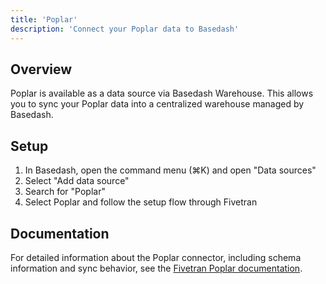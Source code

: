 ```yaml
---
title: 'Poplar'
description: 'Connect your Poplar data to Basedash'
---
```


## Overview

Poplar is available as a data source via Basedash Warehouse. This allows you to sync your Poplar data into a centralized warehouse managed by Basedash.

## Setup

1. In Basedash, open the command menu (⌘K) and open "Data sources"
2. Select "Add data source"
3. Search for "Poplar"
4. Select Poplar and follow the setup flow through Fivetran

## Documentation

For detailed information about the Poplar connector, including schema information and sync behavior, see the [Fivetran Poplar documentation](https://fivetran.com/docs/connectors/applications/poplar).
